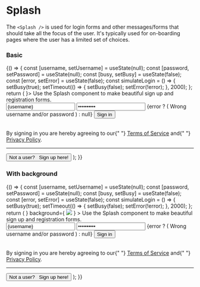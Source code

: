 
<Meta title="Components/Layout/Splash" component={Splash} />

# Splash

The `<Splash />` is used for login forms and other messages/forms that should take
all the focus of the user. It's typically used for on-boarding pages where the user has
a limited set of choices.

<ArgsTable of={Splash} />

### Basic

<Canvas>
    <Story name="basic">
        {() => {
            const [username, setUsername] = useState(null);
            const [password, setPassword] = useState(null);
            const [busy, setBusy] = useState(false);
            const [error, setError] = useState(false);
            const simulateLogin = () => {
                setBusy(true);
                setTimeout(() => {
                    setBusy(false);
                    setError(!error);
                }, 2000);
            };
            return (
                <Splash>
                    <SplashTitle logo={<LogoFull width="75%" />}>
                        <ContentWrapper mobile="up">
                            <Text block size="h3" weight="light">
                                Use the Splash component to make beautiful sign up and registration
                                forms.
                            </Text>
                        </ContentWrapper>
                    </SplashTitle>
                    <SplashContent>
                        <Row>
                            <Col lg={{ span: 12, offset: 6 }} md={{ span: 18, offset: 3 }}>
                                <Section>
                                    <SectionTitle
                                        title="Sign in"
                                        description="Sign in with your company email and password."
                                    />
                                    <Form>
                                        <Row>
                                            <Col span={24}>
                                                <FormItem>
                                                    <Input
                                                        value={username}
                                                        onChange={setUsername}
                                                        size="big"
                                                        icon="user"
                                                        placeholder="Your email"
                                                    />
                                                </FormItem>
                                            </Col>
                                            <Col span={24}>
                                                <FormItem>
                                                    <Input
                                                        value={password}
                                                        onChange={setPassword}
                                                        size="big"
                                                        icon="lock"
                                                        type="password"
                                                        placeholder="Your password"
                                                        error={error}
                                                    />
                                                </FormItem>
                                            </Col>
                                            {error ? (
                                                <Col span={24}>
                                                    <FormItem>
                                                        <Callout color="error" align="center">
                                                            Wrong username and/or password
                                                        </Callout>
                                                    </FormItem>
                                                </Col>
                                            ) : null}
                                            <Col span={24}>
                                                <FormItem>
                                                    <Button
                                                        type="submit"
                                                        color="primary"
                                                        size="big"
                                                        fill
                                                        onClick={simulateLogin}
                                                        busy={busy}
                                                    >
                                                        Sign in
                                                    </Button>
                                                </FormItem>
                                            </Col>
                                        </Row>
                                    </Form>
                                    <br />
                                    <Text opacity={40}>
                                        By signing in you are hereby agreeing to our{" "}
                                        <a href="/terms">Terms of Service</a> and{" "}
                                        <a href="/privacy-policy">Privacy Policy</a>.
                                    </Text>
                                </Section>
                                <hr />
                                <Button fill labelColor="primary">
                                    <Text color="base" opacity={80}>
                                        Not a user?
                                    </Text>
                                    &nbsp;&nbsp;Sign up here!
                                </Button>
                            </Col>
                        </Row>
                    </SplashContent>
                </Splash>
            );
        }}
    </Story>
</Canvas>

### With background

<Canvas>
    <Story name="with background">
        {() => {
            const [username, setUsername] = useState(null);
            const [password, setPassword] = useState(null);
            const [busy, setBusy] = useState(false);
            const [error, setError] = useState(false);
            const simulateLogin = () => {
                setBusy(true);
                setTimeout(() => {
                    setBusy(false);
                    setError(!error);
                }, 2000);
            };
            return (
                <Splash>
                    <SplashTitle
                        logo={<LogoFull width="75%" />}
                        background={
                            <Image
                                src="https://images.unsplash.com/photo-1603422868789-3c008ba99df9?ixid=MnwxMjA3fDB8MHxwaG90by1wYWdlfHx8fGVufDB8fHx8&ixlib=rb-1.2.1&auto=format&fit=crop&w=934&q=80"
                                scale="fill"
                            />
                        }
                    >
                        <Text block size="h3" weight="light" backgroundColor="primary">
                            Use the Splash component to make beautiful sign up and registration
                            forms.
                        </Text>
                    </SplashTitle>
                    <SplashContent>
                        <Row>
                            <Col
                                lg={{ span: 12, offset: 6 }}
                                md={{ span: 18, offset: 3 }}
                                sm={{ span: 20, offset: 2 }}
                            >
                                <Section>
                                    <SectionTitle
                                        title="Sign in"
                                        description="Sign in with your company email and password."
                                    />
                                    <Form>
                                        <Row>
                                            <Col span={24}>
                                                <FormItem>
                                                    <Input
                                                        value={username}
                                                        onChange={setUsername}
                                                        size="big"
                                                        icon="user"
                                                        placeholder="Your email"
                                                    />
                                                </FormItem>
                                            </Col>
                                            <Col span={24}>
                                                <FormItem>
                                                    <Input
                                                        value={password}
                                                        onChange={setPassword}
                                                        size="big"
                                                        icon="lock"
                                                        type="password"
                                                        placeholder="Your password"
                                                        error={error}
                                                    />
                                                </FormItem>
                                            </Col>
                                            {error ? (
                                                <Col span={24}>
                                                    <FormItem>
                                                        <Callout color="error" align="center">
                                                            Wrong username and/or password
                                                        </Callout>
                                                    </FormItem>
                                                </Col>
                                            ) : null}
                                            <Col span={24}>
                                                <FormItem>
                                                    <Button
                                                        type="submit"
                                                        color="primary"
                                                        size="big"
                                                        fill
                                                        onClick={simulateLogin}
                                                        busy={busy}
                                                    >
                                                        Sign in
                                                    </Button>
                                                </FormItem>
                                            </Col>
                                        </Row>
                                    </Form>
                                    <br />
                                    <Text opacity={40}>
                                        By signing in you are hereby agreeing to our{" "}
                                        <a href="/terms">Terms of Service</a> and{" "}
                                        <a href="/privacy-policy">Privacy Policy</a>.
                                    </Text>
                                </Section>
                                <hr />
                                <Button fill labelColor="primary">
                                    <Text color="base" opacity={80}>
                                        Not a user?
                                    </Text>
                                    &nbsp;&nbsp;Sign up here!
                                </Button>
                            </Col>
                        </Row>
                    </SplashContent>
                </Splash>
            );
        }}
    </Story>
</Canvas>
